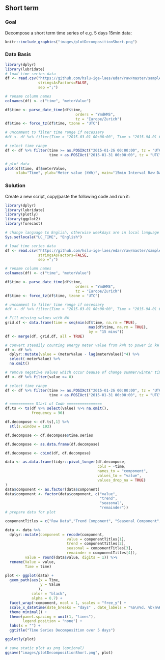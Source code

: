 \newpage
## Short term
### Goal
Decompose a short term time series of e.g. 5 days 15min data:

```r
knitr::include_graphics("images/plotDecompositionShort.png")
```

### Data Basis

```r
library(dplyr)
library(lubridate)
# load time series data
df <- read.csv("https://github.com/hslu-ige-laes/edar/raw/master/sampleData/eboBookEleMeter.csv",
               stringsAsFactors=FALSE,
               sep =";")

# rename column names
colnames(df) <- c("time", "meterValue")

df$time <- parse_date_time(df$time,
                                orders = "YmdHMS",
                                tz = "Europe/Zurich")
df$time <- force_tz(df$time, tzone = "UTC")

# uncomment to filter time range if necessary
#df <- df %>% filter(Time > "2015-03-01 00:00:00", Time < "2015-04-01 00:00:00")

# select time range
df <- df %>% filter(time >= as.POSIXct("2015-01-26 00:00:00", tz = "UTC"),
                    time < as.POSIXct("2015-01-31 00:00:00", tz = "UTC"))

# plot data
plot(df$time, df$meterValue,
     xlab="Time", ylab="Meter value (kWh)", main="15min Interval Raw Data")
```

\newpage
### Solution
Create a new script, copy/paste the following code and run it:

```r
library(dplyr)
library(lubridate)
library(plotly)
library(ggplot2)
library(forecast)

# change language to English, otherwise weekdays are in local language
Sys.setlocale("LC_TIME", "English")

# load time series data
df <- read.csv("https://github.com/hslu-ige-laes/edar/raw/master/sampleData/eboBookEleMeter.csv",
               stringsAsFactors=FALSE,
               sep =";")

# rename column names
colnames(df) <- c("time", "meterValue")

df$time <- parse_date_time(df$time,
                                orders = "YmdHMS",
                                tz = "Europe/Zurich")
df$time <- force_tz(df$time, tzone = "UTC")

# uncomment to filter time range if necessary
#df <- df %>% filter(Time > "2015-03-01 00:00:00", Time < "2015-04-01 00:00:00")

# Fill missing values with NA
grid.df <- data.frame(time = seq(min(df$time, na.rm = TRUE),
                                      max(df$time, na.rm = TRUE),
                                      by = "15 mins"))
df <- merge(df, grid.df, all = TRUE)

# convert steadily counting energy meter value from kWh to power in kW
df <- df %>% 
  dplyr::mutate(value = (meterValue - lag(meterValue))*4) %>%
  select(-meterValue) %>%
  na.omit()

# remove negative values which occur beause of change summer/winter time
df <- df %>% filter(value >= 0)

# select time range
df <- df %>% filter(time >= as.POSIXct("2015-01-26 00:00:00", tz = "UTC"),
                    time < as.POSIXct("2015-01-31 00:00:00", tz = "UTC"))

# =========== Start of Code ================
df.ts <- ts(df %>% select(value) %>% na.omit(),
            frequency = 96)

df.decompose <- df.ts[,1] %>%
  stl(s.window = 193)

df.decompose <- df.decompose$time.series

df.decompose <- as.data.frame(df.decompose)

df.decompose <- cbind(df, df.decompose)

data <- as.data.frame(tidyr::pivot_longer(df.decompose,
                                          cols = -time,
                                          names_to = "component",
                                          values_to = "value",
                                          values_drop_na = TRUE)
)
data$component <- as.factor(data$component)
data$component <- factor(data$component, c("value",
                                           "trend",
                                           "seasonal",
                                           "remainder"))
# prepare data for plot

componentTitles = c("Raw Data","Trend Component", "Seasonal Component", "Remainder")

data <- data %>%
  dplyr::mutate(component = recode(component,
                            value = componentTitles[1],
                            trend = componentTitles[2],
                            seasonal = componentTitles[3],
                            remainder = componentTitles[4]),
         value = round(data$value, digits = 1)) %>% 
  rename(Value = value,
         Time = time)

plot <- ggplot(data) +
  geom_path(aes(x = Time,
                y = Value
               ),
            color = "black",
            alpha = 0.7) +
  facet_wrap(~component, ncol = 1, scales = "free_y") +
  scale_x_datetime(date_breaks = "days" , date_labels = "%a\n%d. %b\n%H:%M") +
  theme_minimal() +
  theme(panel.spacing = unit(1, "lines"),
        legend.position = "none") +
  labs(x = "") +
  ggtitle("Time Series Decomposition over 5 days")

ggplotly(plot)

```

```r
# save static plot as png (optional)
ggsave("images/plotDecompositionShort.png", plot)
```

